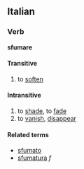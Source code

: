 ==Italian==
===Verb===
'''sfumare'''

====Transitive====
# to [[soften]]

====Intransitive====
# to [[shade]], to [[fade]]
# to [[vanish]], [[disappear]]

====Related terms====
*[[sfumato]]
*[[sfumatura]] ''f''